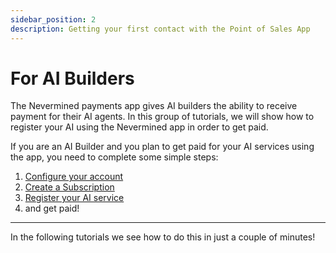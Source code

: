 ```yaml
---
sidebar_position: 2
description: Getting your first contact with the Point of Sales App
---
```


# For AI Builders

The Nevermined payments app gives AI builders the ability to receive payment for their AI agents. In this group of tutorials, we will show how to register your AI using the Nevermined app in order to get paid.

If you are an AI Builder and you plan to get paid for your AI services using the app, you need to complete some simple steps:

1. [Configure your account](configure-account)
2. [Create a Subscription](create-subscription)
3. [Register your AI service](register-webservice)
4. and get paid!

--- 

In the following tutorials we see how to do this in just a couple of minutes!


<DocCardList />
